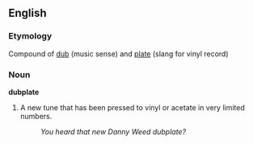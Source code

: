 ==English==

===Etymology===
Compound of [[dub]] (music sense) and [[plate]] (slang for vinyl record)

===Noun===
'''dubplate'''

# A new tune that has been pressed to vinyl or acetate in very limited numbers.
#: ''You heard that new Danny Weed dubplate?''